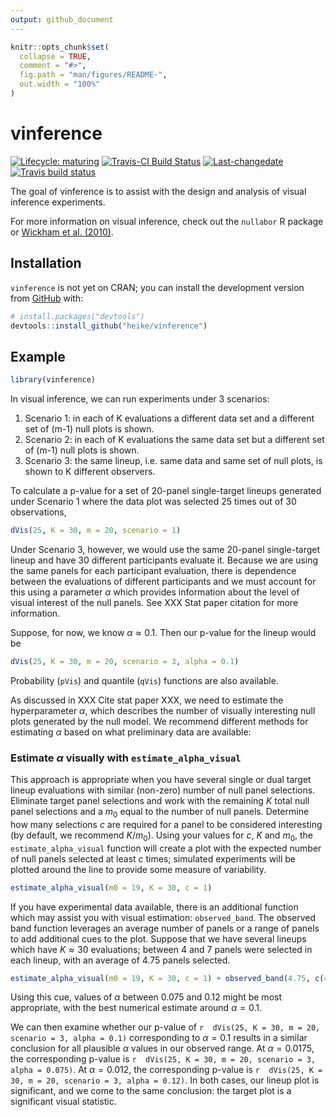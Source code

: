 ```yaml
---
output: github_document
---
```


<!-- README.md is generated from README.Rmd. Please edit that file -->

```r
knitr::opts_chunk$set(
  collapse = TRUE,
  comment = "#>",
  fig.path = "man/figures/README-",
  out.width = "100%"
)
```

# vinference

<!-- badges: start -->
[![Lifecycle: maturing](https://img.shields.io/badge/lifecycle-maturing-blue.svg)](https://www.tidyverse.org/lifecycle/#maturing)
[![Travis-CI Build Status](https://travis-ci.org/heike/vinference?branch=master)](https://travis-ci.org/heike/vinference)
[![Last-changedate](https://img.shields.io/badge/last%20change-`r gsub('-', '--', Sys.Date())`-yellowgreen.svg)](/commits/master)
[![Travis build status](https://travis-ci.com/heike/vinference.svg?branch=master)](https://travis-ci.com/heike/vinference)
<!-- badges: end -->

The goal of vinference is to assist with the design and analysis of visual inference experiments. 

For more information on visual inference, check out the `nullabor` R package or [Wickham et al. (2010)](https://doi.org/10.1109/TVCG.2010.161). 

## Installation

`vinference` is not yet on CRAN; you can install the development version from [GitHub](https://github.com/) with:

``` r
# install.packages("devtools")
devtools::install_github("heike/vinference")
```

## Example
```r
library(vinference)
```

In visual inference, we can run experiments under 3 scenarios:

1. Scenario 1: in each of K evaluations a different data set and a different set of (m-1) null plots is shown.
2. Scenario 2: in each of K evaluations the same data set but a different set of (m-1) null plots is shown.
3. Scenario 3: the same lineup, i.e. same data and same set of null plots, is shown to K different observers.

To calculate a p-value for a set of 20-panel single-target lineups generated under Scenario 1 where the data plot was selected 25 times out of 30 observations, 

```r
dVis(25, K = 30, m = 20, scenario = 1)
```

Under Scenario 3, however, we would use the same 20-panel single-target lineup and have 30 different participants evaluate it. Because we are using the same panels for each participant evaluation, there is dependence between the evaluations of different participants and we must account for this using a parameter $\alpha$ which provides information about the level of visual interest of the null panels. See XXX Stat paper citation for more information.

Suppose, for now, we know $\alpha \approx 0.1$. Then our p-value for the lineup would be 
```r
dVis(25, K = 30, m = 20, scenario = 3, alpha = 0.1)
```

Probability (`pVis`) and quantile (`qVis`) functions are also available.

As discussed in XXX Cite stat paper XXX, we need to estimate the hyperparameter $\alpha$, which describes the number of visually interesting null plots generated by the null model. We recommend different methods for estimating $\alpha$ based on what preliminary data are available:

### Estimate $\alpha$ visually with `estimate_alpha_visual`

This approach is appropriate when you have several single or dual target lineup evaluations with similar (non-zero) number of null panel selections. Eliminate target panel selections and work with the remaining $K$ total null panel selections and a $m_0$ equal to the number of null panels. Determine how many selections $c$ are required for a panel to be considered interesting (by default, we recommend $K/m_0$). Using your values for $c$, $K$ and $m_0$, the `estimate_alpha_visual` function will create a plot with the expected number of null panels selected at least $c$ times; simulated experiments will be plotted around the line to provide some measure of variability.

```r
estimate_alpha_visual(m0 = 19, K = 30, c = 1)
```
If you have experimental data available, there is an additional function which may assist you with visual estimation: `observed_band`. The observed band function leverages an average number of panels or a range of panels to add additional cues to the plot. Suppose that we have several lineups which have $K\approx30$  evaluations; between 4 and 7 panels were selected in each lineup, with an average of 4.75 panels selected.

```r
estimate_alpha_visual(m0 = 19, K = 30, c = 1) + observed_band(4.75, c(4, 7))
```
Using this cue, values of $\alpha$ between 0.075 and 0.12 might be most appropriate, with the best numerical estimate around $\alpha=0.1$.

We can then examine whether our p-value of `r 
dVis(25, K = 30, m = 20, scenario = 3, alpha = 0.1)` corresponding to $\alpha=0.1$ results in a similar conclusion for all plausible $\alpha$ values in our observed range. At $\alpha=0.0175$, the corresponding p-value is `r 
dVis(25, K = 30, m = 20, scenario = 3, alpha = 0.075)`. At $\alpha=0.012$, the corresponding p-value is `r 
dVis(25, K = 30, m = 20, scenario = 3, alpha = 0.12)`. In both cases, our lineup plot is significant, and we come to the same conclusion: the target plot is a significant visual statistic.


